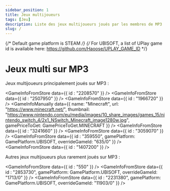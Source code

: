 ```yaml
---
sidebar_position: 1
title: Jeux multijoueurs
tags: [Jeu]
description: Liste des jeux multijoueurs joués par les membres de MP3
slug: /
---
```



{/* Default game platform is STEAM */}
{/* For UBISOFT, a list of UPlay game id is available here: https://github.com/Haoose/UPLAY_GAME_ID */}

# Jeux multi sur MP3

Jeux multijoueurs principalement joués sur MP3 :

<GameInfoFromStore data={{ id : "2208570" }} />
<GameInfoFromStore data={{ id : "2507950" }} />
<GameInfoFromStore data={{ id : "1966720" }} />
<GameInfoManually data={{
    name: "Minecraft",
    url: "https://www.minecraft.net/", 
    thumbnail: "https://www.nintendo.com/eu/media/images/10_share_images/games_15/nintendo_switch_4/2x1_NSwitch_Minecraft_image1280w.jpg",
    gamePriceToGet: GamePriceToGet.MINECRAFT
}} />
<GameInfoFromStore data={{ id : "3241660" }} />
<GameInfoFromStore data={{ id : "3059070" }} />
<GameInfoFromStore data={{ id : "359550", gamePlatform: GamePlatform.UBISOFT, overrideGameId: "635/0" }} />
<GameInfoFromStore data={{ id : "1407200" }} />
<br/>

Autres jeux multijoueurs plus rarement joués sur MP3 :

<GameInfoFromStore data={{ id : "550" }} />
<GameInfoFromStore data={{ id : "2853730", gamePlatform: GamePlatform.UBISOFT, overrideGameId: "1713/0" }} />
<GameInfoFromStore data={{ id : "2231380", gamePlatform: GamePlatform.UBISOFT, overrideGameId: "11903/0" }} />